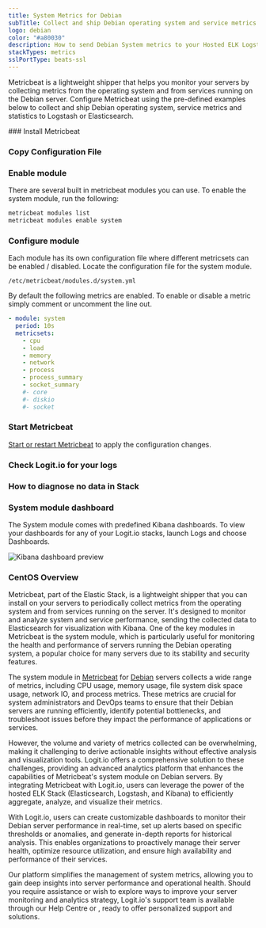 ```yaml
---
title: System Metrics for Debian
subTitle: Collect and ship Debian operating system and service metrics to Logstash and Elasticsearch
logo: debian
color: "#a80030"
description: How to send Debian System metrics to your Hosted ELK Logstash instance. Configure Metricbeat to send Debian System metrics to Logstash or Elasticsearch.
stackTypes: metrics
sslPortType: beats-ssl
---
```


Metricbeat is a lightweight shipper that helps you monitor your servers by collecting metrics from the operating system and from services 
running on the Debian server. Configure Metricbeat using the pre-defined examples below to collect and ship Debian operating system, 
service metrics and statistics to Logstash or Elasticsearch.

<Steps>
  ### Install Metricbeat

  <InstallBeat beatname="metricbeat" />

  ### Copy Configuration File

  <MetricbeatOutput />

  ### Enable module

  There are several built in metricbeat modules you can use. To enable the system module, run the following:

  ```bash copy
  metricbeat modules list
  metricbeat modules enable system
  ```

  ### Configure module

  Each module has its own configuration file where different metricsets can be enabled / disabled. Locate the configuration file for the system module.

  `/etc/metricbeat/modules.d/system.yml`

  By default the following metrics are enabled. To enable or disable a metric simply comment or uncomment the line out.

  ```yaml copy
  - module: system
    period: 10s
    metricsets:
      - cpu
      - load
      - memory
      - network
      - process
      - process_summary
      - socket_summary
      #- core
      #- diskio
      #- socket
  ```

  ### Start Metricbeat

  [Start or restart Metricbeat](https://www.elastic.co/guide/en/beats/metricbeat/master/metricbeat-starting.html) 
  to apply the configuration changes.

  ### Check Logit.io for your logs

  <LaunchStack utmMedium="logs" utmCampaign="debian_metricbeat" source="metrics_system_debian" />

  ### How to diagnose no data in Stack

  <DiagnoseNoData />

  ### System module dashboard

  The System module comes with predefined Kibana dashboards. To view your dashboards for any of your Logit.io stacks, launch Logs and choose Dashboards.

  ![Kibana dashboard preview](@/images/integrations/metricbeats/metricbeat_system_module.png)

</Steps>

### CentOS Overview

Metricbeat, part of the Elastic Stack, is a lightweight shipper that you can install on your servers to periodically collect metrics from 
the operating system and from services running on the server. It's designed to monitor and analyze system and service performance, sending 
the collected data to Elasticsearch for visualization with Kibana. One of the key modules in Metricbeat is the system module, which is 
particularly useful for monitoring the health and performance of servers running the Debian operating system, a popular choice for many 
servers due to its stability and security features.

The system module in [Metricbeat](/integrations/log-management/shippers/metricbeat) for [Debian](/integrations/log-management/operating-systems/debian) 
servers collects a wide range of metrics, including CPU usage, memory usage, file system disk space usage, network IO, and process metrics. 
These metrics are crucial for system administrators and DevOps teams to ensure that their Debian servers are running efficiently, identify 
potential bottlenecks, and troubleshoot issues before they impact the performance of applications or services.

However, the volume and variety of metrics collected can be overwhelming, making it challenging to derive actionable insights without 
effective analysis and visualization tools. Logit.io offers a comprehensive solution to these challenges, providing an advanced analytics 
platform that enhances the capabilities of Metricbeat's system module on Debian servers. By integrating Metricbeat with Logit.io, users can 
leverage the power of the hosted ELK Stack (Elasticsearch, Logstash, and Kibana) to efficiently aggregate, analyze, and visualize their metrics.

With Logit.io, users can create customizable dashboards to monitor their Debian server performance in real-time, set up alerts based on 
specific thresholds or anomalies, and generate in-depth reports for historical analysis. This enables organizations to proactively manage 
their server health, optimize resource utilization, and ensure high availability and performance of their services.

 Our platform simplifies the management of system metrics, allowing you to gain deep insights into server performance and operational health. 
 Should you require assistance or wish to explore ways to improve your server monitoring and analytics strategy, Logit.io's support team is 
 available through our Help Centre or <IntercomButton text="live chat" />, ready to offer personalized support and solutions.
